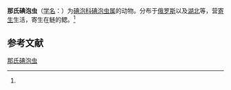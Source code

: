 {{Speciesbox
| name = 那氏碘泡虫
| status = 
| status_system = 
| image = 
| genus = Myxobolus
| species = narzikulovi
| authority = (Dzhalilov et Aschurova, 1971)<ref name='id9514'>{{cite web| url =http://www.bioinfo.cn/db05/BjdwSpecies.php?action=view&id=9514| title =那氏碘泡虫| work =《中国动物物种编目数据库》| publisher =中国科学院微生物研究所| author =中国科学院动物研究所| accessdate =2009-04-16| deadurl =yes| archiveurl =https://web.archive.org/web/20160305031136/http://www.bioinfo.cn/db05/BjdwSpecies.php?action=view&id=9514| archivedate =2016-03-05}}</ref>
}}

'''那氏碘泡虫'''（[[学名|学名]]：{{lang|la|''Myxobolus narzikulovi''}}）为[[碘泡科|碘泡科]][[碘泡虫属|碘泡虫属]]的动物。分布于[[俄罗斯|俄罗斯]]以及[[湖北|湖北]]等，营[[寄生|寄生]]生活，寄生在鲢的鳃。<ref name='id9514'/>

== 参考文献 ==
{{reflist}}

{{Wikispecies|Myxobolus narzikulovi}}

[[Category:碘泡虫属|那氏碘泡虫]]


{{Cnidarian-stub}}